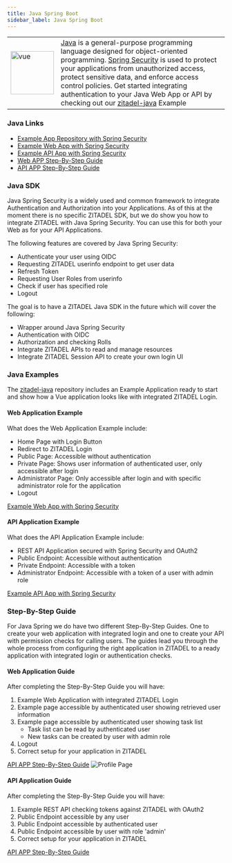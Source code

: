 ```yaml
---
title: Java Spring Boot
sidebar_label: Java Spring Boot
---
```


<table>
    <tr>
        <td width="100px">
            <img width="100px" src="/docs/img/tech/java.svg" alt="vue"/>
        </td>
        <td>
            <a href="https://www.java.com/" target="_blank">Java</a> is a general-purpose programming language designed for object-oriented programming.
            <a href="https://spring.io/projects/spring-security/" target="_blank">Spring Security</a> is used to protect your applications from unauthorized access, protect sensitive data, and enforce access control policies.
            Get started integrating authentication to your Java Web App or API by checking out our <a href="https://github.com/zitadel/zitadel-java" target="_blank">zitadel-java</a> Example
        </td>
    </tr>
</table>


### Java Links
- [Example App Repository with Spring Security](https://github.com/zitadel/zitadel-java)
- [Example Web App with Spring Security](https://github.com/zitadel/zitadel-java/web)
- [Example API App with Spring Security](https://github.com/zitadel/zitadel-java/api)
- [Web APP Step-By-Step Guide](/docs/examples/login/java-spring)
- [API APP Step-By-Step Guide](/docs/examples/secure-api/java-spring)

### Java SDK

Java Spring Security is a widely used and common framework to integrate Authentication and Authorization into your Applications.
As of this at the moment there is no specific ZITADEL SDK, but we do show you how to integrate ZITADEL with Java Spring Security.
You can use this for both your Web as for your API Applications.

The following features are covered by Java Spring Security:
- Authenticate your user using OIDC
- Requesting ZITADEL userinfo endpoint to get user data
- Refresh Token
- Requesting User Roles from userinfo
- Check if user has specified role
- Logout

The goal is to have a ZITADEL Java SDK in the future which will cover the following:
- Wrapper around Java Spring Security
- Authentication with OIDC
- Authorization and checking Rolls
- Integrate ZITADEL APIs to read and manage resources
- Integrate ZITADEL Session API to create your own login UI

### Java Examples

The [zitadel-java](https://github.com/zitadel/zitadel-java) repository includes an Example Application ready to start and show how a Vue application looks like with integrated ZITADEL Login.

#### Web Application Example

What does the Web Application Example include:
- Home Page with Login Button
- Redirect to ZITADEL Login
- Public Page: Accessible without authentication
- Private Page: Shows user information of authenticated user, only accessible after login
- Administrator Page: Only accessible after login and with specific administrator role for the application
- Logout

[Example Web App with Spring Security](https://github.com/zitadel/zitadel-java/web)

#### API Application Example

What does the API Application Example include:
- REST API Application secured with Spring Security and OAuth2
- Public Endpoint: Accessible without authentication
- Private Endpoint: Accessible with a token
- Administrator Endpoint: Accessible with a token of a user with admin role

[Example API App with Spring Security](https://github.com/zitadel/zitadel-java/api)

### Step-By-Step Guide

For Java Spring we do have two different Step-By-Step Guides.
One to create your web application with integrated login and one to create your API with permission checks for calling users.
The guides lead you through the whole process from configuring the right application in ZITADEL to a ready application with integrated login or authentication checks.

#### Web Application Guide

After completing the Step-By-Step Guide you will have:
1. Example Web Application with integrated ZITADEL Login
2. Example page accessible by authenticated user showing retrieved user information
3. Example page accessible by authenticated user showing task list
   - Task list can be read by authenticated user
   - New tasks can be created by user with admin role
4. Logout
5. Correct setup for your application in ZITADEL

[API APP Step-By-Step Guide](/docs/examples/secure-api/java-spring)
![Profile Page](/img/java-spring/app-profile.png)

#### API Application Guide

After completing the Step-By-Step Guide you will have:
1. Example REST API checking tokens against ZITADEL with OAuth2
2. Public Endpoint accessible by any user
3. Public Endpoint accessible by authenticated user
4. Public Endpoint accessible by user with role 'admin'
5. Correct setup for your application in ZITADEL

[API APP Step-By-Step Guide](/docs/examples/secure-api/java-spring)